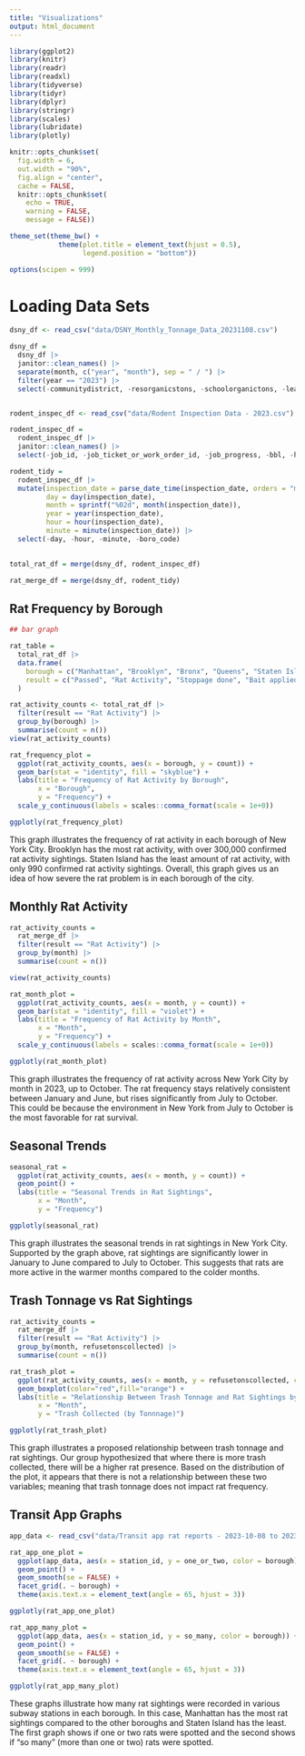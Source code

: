 ```yaml
---
title: "Visualizations"
output: html_document
---
```


```r

library(ggplot2)
library(knitr)
library(readr)
library(readxl)
library(tidyverse)
library(tidyr)
library(dplyr)
library(stringr)
library(scales)
library(lubridate)
library(plotly)

knitr::opts_chunk$set(
  fig.width = 6,
  out.width = "90%",
  fig.align = "center",
  cache = FALSE,
  knitr::opts_chunk$set(
	echo = TRUE,
	warning = FALSE,
	message = FALSE))

theme_set(theme_bw() + 
            theme(plot.title = element_text(hjust = 0.5), 
                  legend.position = "bottom"))

options(scipen = 999)
```

# Loading Data Sets
```r
dsny_df <- read_csv("data/DSNY_Monthly_Tonnage_Data_20231108.csv") 

dsny_df = 
  dsny_df |> 
  janitor::clean_names() |> 
  separate(month, c("year", "month"), sep = " / ") |> 
  filter(year == "2023") |> 
  select(-communitydistrict, -resorganicstons, -schoolorganictons, -leavesorganictons, -xmastreetons)


rodent_inspec_df <- read_csv("data/Rodent Inspection Data - 2023.csv")

rodent_inspec_df = 
  rodent_inspec_df |> 
  janitor::clean_names() |> 
  select(-job_id, -job_ticket_or_work_order_id, -job_progress, -bbl, -house_number, -street_name, -block, -lot, -approved_date, -location, -community_board, -council_district, -census_tract, -bin, -nta)

rodent_tidy = 
  rodent_inspec_df |>
  mutate(inspection_date = parse_date_time(inspection_date, orders = "mdy HM"),
         day = day(inspection_date), 
         month = sprintf("%02d", month(inspection_date)), 
         year = year(inspection_date),  
         hour = hour(inspection_date),  
         minute = minute(inspection_date)) |> 
  select(-day, -hour, -minute, -boro_code)
  

total_rat_df = merge(dsny_df, rodent_inspec_df)

rat_merge_df = merge(dsny_df, rodent_tidy)
```


## Rat Frequency by Borough
```r
## bar graph 

rat_table = 
  total_rat_df |> 
  data.frame(
    borough = c("Manhattan", "Brooklyn", "Bronx", "Queens", "Staten Island"),
    result = c("Passed", "Rat Activity", "Stoppage done", "Bait applied", "Cleanup done", "Failed for Other R", "Monitoring visit")
  ) 

rat_activity_counts <- total_rat_df |> 
  filter(result == "Rat Activity") |> 
  group_by(borough) |> 
  summarise(count = n())  
view(rat_activity_counts)

rat_frequency_plot =
  ggplot(rat_activity_counts, aes(x = borough, y = count)) +
  geom_bar(stat = "identity", fill = "skyblue") +
  labs(title = "Frequency of Rat Activity by Borough",
       x = "Borough",
       y = "Frequency") + 
  scale_y_continuous(labels = scales::comma_format(scale = 1e+0))

ggplotly(rat_frequency_plot)
```

This graph illustrates the frequency of rat activity in each borough of New York City. Brooklyn has the most rat activity, with over 300,000 confirmed rat activity sightings. Staten Island has the least amount of rat activity, with only 990 confirmed rat activity sightings. Overall, this graph gives us an idea of how severe the rat problem is in each borough of the city. 


## Monthly Rat Activity 

```r
rat_activity_counts =
  rat_merge_df |> 
  filter(result == "Rat Activity") |> 
  group_by(month) |> 
  summarise(count = n()) 

view(rat_activity_counts)

rat_month_plot = 
  ggplot(rat_activity_counts, aes(x = month, y = count)) +
  geom_bar(stat = "identity", fill = "violet") +
  labs(title = "Frequency of Rat Activity by Month",
       x = "Month",
       y = "Frequency") + 
  scale_y_continuous(labels = scales::comma_format(scale = 1e+0)) 

ggplotly(rat_month_plot)
```

This graph illustrates the frequency of rat activity across New York City by month in 2023, up to October. The rat frequency stays relatively consistent between January and June, but rises significantly from July to October. This could be because the environment in New York from July to October is the most favorable for rat survival. 


## Seasonal Trends 

```r
seasonal_rat = 
  ggplot(rat_activity_counts, aes(x = month, y = count)) + 
  geom_point() +
  labs(title = "Seasonal Trends in Rat Sightings",
       x = "Month",
       y = "Frequency")

ggplotly(seasonal_rat)
```

This graph illustrates the seasonal trends in rat sightings in New York City. Supported by the graph above, rat sightings are significantly lower in January to June compared to July to October. This suggests that rats are more active in the warmer months compared to the colder months. 


## Trash Tonnage vs Rat Sightings 

```r
rat_activity_counts =
  rat_merge_df |> 
  filter(result == "Rat Activity") |> 
  group_by(month, refusetonscollected) |> 
  summarise(count = n()) 

rat_trash_plot = 
  ggplot(rat_activity_counts, aes(x = month, y = refusetonscollected, color = count)) +
  geom_boxplot(color="red",fill="orange") +
  labs(title = "Relationship Between Trash Tonnage and Rat Sightings by Month",
       x = "Month",
       y = "Trash Collected (by Tonnnage)") 

ggplotly(rat_trash_plot)
```

This graph illustrates a proposed relationship between trash tonnage and rat sightings. Our group hypothesized that where there is more trash collected, there will be a higher rat presence. Based on the distribution of the plot, it appears that there is not a relationship between these two variables; meaning that trash tonnage does not impact rat frequency. 



## Transit App Graphs 

```r
app_data <- read_csv("data/Transit app rat reports - 2023-10-08 to 2023-11-07.csv")

rat_app_one_plot = 
  ggplot(app_data, aes(x = station_id, y = one_or_two, color = borough)) + 
  geom_point() +
  geom_smooth(se = FALSE) + 
  facet_grid(. ~ borough) + 
  theme(axis.text.x = element_text(angle = 65, hjust = 3))

ggplotly(rat_app_one_plot)
```

```r
rat_app_many_plot = 
  ggplot(app_data, aes(x = station_id, y = so_many, color = borough)) + 
  geom_point() + 
  geom_smooth(se = FALSE) + 
  facet_grid(. ~ borough) + 
  theme(axis.text.x = element_text(angle = 65, hjust = 3)) 

ggplotly(rat_app_many_plot)
```

These graphs illustrate how many rat sightings were recorded in various subway stations in each borough. In this case, Manhattan has the most rat sightings compared to the other boroughs and Staten Island has the least. The first graph shows if one or two rats were spotted and the second shows if "so many" (more than one or two) rats were spotted. 
